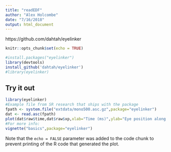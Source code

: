 ```yaml
---
title: "readEDF"
author: "Alex Holcombe"
date: "7/16/2018"
output: html_document
---
```


https://github.com/dahtah/eyelinker


```r
knitr::opts_chunk$set(echo = TRUE)
```



```r
#install.packages("eyelinker")
library(devtools)
install_github('dahtah/eyelinker')
#library(eyelinker)
```

## Try it out



```r
library(eyelinker)
#Example file from SR research that ships with the package
fpath <- system.file("extdata/mono500.asc.gz",package="eyelinker")
dat <- read.asc(fpath)
plot(dat$raw$time,dat$raw$xp,xlab="Time (ms)",ylab="Eye position along x axis (pix)")
#For more info:
vignette("basics",package="eyelinker")
```

Note that the `echo = FALSE` parameter was added to the code chunk to prevent printing of the R code that generated the plot.

